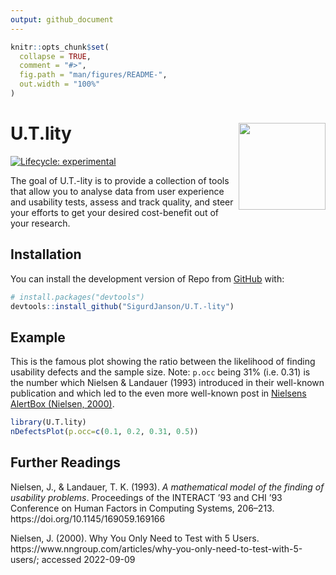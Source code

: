 ```yaml
---
output: github_document
---
```


<!-- README.md is generated from README.Rmd. Please edit that file -->

```r
knitr::opts_chunk$set(
  collapse = TRUE,
  comment = "#>",
  fig.path = "man/figures/README-",
  out.width = "100%"
)
```

# U.T.lity <img src="man/figures/logo_ut-lity.svg" align="right" height="139" />

<!-- badges: start -->
[![Lifecycle: experimental](https://img.shields.io/badge/lifecycle-experimental-orange.svg)](https://lifecycle.r-lib.org/articles/stages.html#experimental)
<!-- badges: end -->

The goal of U.T.-lity is to provide a collection of tools that allow you to analyse data from user experience and usability tests, assess and track quality, and steer your efforts to get your desired cost-benefit out of your research.


## Installation

You can install the development version of Repo from [GitHub](https://github.com/) with:

``` r
# install.packages("devtools")
devtools::install_github("SigurdJanson/U.T.-lity")
```


## Example

This is the famous plot showing the ratio between the likelihood of finding usability defects and the sample size. Note: `p.occ` being 31% (i.e. 0.31) is the number which Nielsen & Landauer (1993) introduced in their well-known publication and which led to the even more well-known post in [Nielsens AlertBox (Nielsen, 2000)](https://www.nngroup.com/articles/why-you-only-need-to-test-with-5-users/).

```r
library(U.T.lity)
nDefectsPlot(p.occ=c(0.1, 0.2, 0.31, 0.5))
```



## Further Readings

Nielsen, J., & Landauer, T. K. (1993). *A mathematical model of the finding of usability problems*. Proceedings of the INTERACT ’93 and CHI ’93 Conference on Human Factors in Computing Systems, 206–213. https://doi.org/10.1145/169059.169166

Nielsen, J. (2000). Why You Only Need to Test with 5 Users. https://www.nngroup.com/articles/why-you-only-need-to-test-with-5-users/; accessed 2022-09-09
